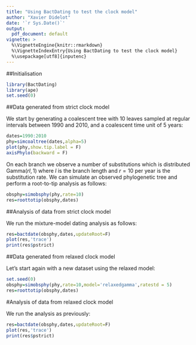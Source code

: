 ```yaml
---
title: "Using BactDating to test the clock model"
author: "Xavier Didelot"
date: '`r Sys.Date()`'
output:
  pdf_document: default
vignette: >
  %\VignetteEngine{knitr::rmarkdown}
  %\VignetteIndexEntry{Using BactDating to test the clock model}
  %\usepackage[utf8]{inputenc}
---
```


##Initialisation

```r
library(BactDating)
library(ape)
set.seed(0)
```

##Data generated from strict clock model

We start by generating a coalescent tree with 10 leaves sampled at regular intervals between 1990 and 2010, and a coalescent time unit of 5 years:

```r
dates=1990:2010
phy=simcoaltree(dates,alpha=5)
plot(phy,show.tip.label = F)
axisPhylo(backward = F)
```

On each branch we observe a number of substitutions which is distributed $\mathrm{Gamma}(rl,1)$
where $l$ is the branch length and 
$r=10$ per year is the substitution rate. We can simulate an observed phylogenetic tree
and perform a root-to-tip analysis as follows:

```r
obsphy=simobsphy(phy,rate=10)
res=roottotip(obsphy,dates)
```
##Analysis of data from strict clock model

We run the mixture-model dating analysis as follows:

```r
res=bactdate(obsphy,dates,updateRoot=F)
plot(res,'trace')
print(res$pstrict)
```

##Data generated from relaxed clock model

Let's start again with a new dataset using the relaxed model:
```r
set.seed(0)
obsphy=simobsphy(phy,rate=10,model='relaxedgamma',ratestd = 5)
res=roottotip(obsphy,dates)
```

#Analysis of data from relaxed clock model

We run the analysis as previously:

```r
res=bactdate(obsphy,dates,updateRoot=F)
plot(res,'trace')
print(res$pstrict)
```

